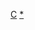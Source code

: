{{asbox
|image=Flag of the Central African Republic.svg
|category=中非共和國小作品
|subject=與[[中非共和國]]相關的
|name=Template:CentralAfricanRepublic-stub}}<noinclude>
[[Category:非洲小作品模板|C]]
[[Category:中非共和國小作品|*]]
</noinclude>